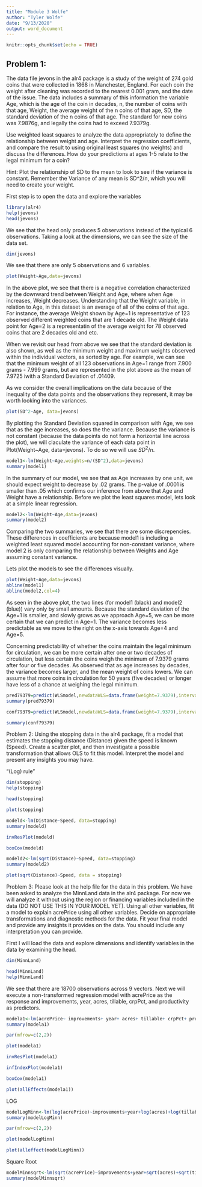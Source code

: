 ```yaml
---
title: "Module 3 Wolfe"
author: "Tyler Wolfe"
date: "9/13/2020"
output: word_document
---
```


```r
knitr::opts_chunk$set(echo = TRUE)
```


## Problem 1:

The data file jevons in the alr4 package is a study of the weight of 274 gold coins that were collected in 1868 in Manchester, England.  For each coin the weight after cleaning was recorded to the nearest 0.001 gram, and the date of the issue.  The data includes a summary of this information the variable Age, which is the age of the coin in decades, n, the number of coins with that age, Weight, the average weight of the n coins of that age, SD, the standard deviation of the n coins of that age.  The standard for new coins was 7.9876g, and legally the coins had to exceed 7.9379g. 

Use weighted least squares to analyze the data appropriately to define the relationship between weight and age.  Interpret the regression coefficients, and compare the result to using original least squares (no weights) and discuss the differences.  How do your predictions at ages 1-5 relate to the legal minimum for a coin? 

Hint:  Plot the relationship of SD to the mean to look to see if the variance is constant.  Remember the Variance of any mean is SD^2/n, which you will need to create your weight.  


First step is to open the data and explore the variables
```r
library(alr4)
help(jevons)
head(jevons)
```
We see that the head only produces 5 observations instead of the typical 6 observations. Taking a look at the dimensions, we can see the size of the data set.
```r
dim(jevons)
```
We see that there are only 5 observations and 6 variables. 

```r
plot(Weight~Age,data=jevons)
```
In the above plot, we see that there is a negative correlation characterized by the downward trend between Weight and Age, where when Age increases, Weight decreases. Understanding that the Weight variable, in relation to Age, in this dataset is an average of all of the coins of that age. For instance, the average Weight shown by Age=1 is representative of 123 observed different weighted coins that are 1 decade old. The Weight data point for Age=2 is a representatin of the average weight for 78 observed coins that are 2 decades old and etc. 

When we revisit our head from above we see that the standard deviation is also shown, as well as the minimum weight and maximum weights observed within the individual vectors, as sorted by age. For example, we can see that the minimum weight of all 123 observations in Age=1 range from 7.900 grams - 7.999 grams, but are represented in the plot above as the mean of 7.9725 iwith a Standard Deviation of .01409.

As we consider the overall implications on the data because of the inequality of the data points and the observations they represent, it may be worth looking into the variances.

```r
plot(SD^2~Age, data=jevons)
```
By plotting the Standard Deviation squared in comparison with Age, we see that as the age increases, so does the the variance. Because the variance is not constant (because the data points do not form a horizontal line across the plot), we will claculate the variance of each data point in Plot(Weight~Age, data=jevons). To do so we will use $SD^2/n$.

```r
model1<-lm(Weight~Age,weights=n/(SD^2),data=jevons)
summary(model1)
```
In the summary of our model, we see that as Age increases by one unit, we should expect weight to decrease by .02 grams. The p-value of .0001 is smaller than .05 which confirms our inference from above that Age and Weight have a relationship. Before we plot the least squares model, lets look at a simple linear regression.

```r
model2<-lm(Weight~Age,data=jevons)
summary(model2)
```

Comparing the two summaries, we see that there are some discrepencies. These differences in coefficients are because model1 is including a weighted least squared model accounting for non-constant variance, where model 2 is only comparing the relationship between Weights and Age assuming constant variance.

Lets plot the models to see the differences visually. 

```r
plot(Weight~Age,data=jevons)
abline(model1)
abline(model2,col=4)
```
As seen in the above plot, the two lines (for model1 (black) and model2 (blue)) vary only by small amounts. Because the standard deviation of the Age=1 is smaller, and slowly grows as we approach Age=5, we can be more certain that we can predict in Age=1. The variance becomes less predictable as we move to the right on the x-axis towards Age=4 and Age=5.

Concerning predictability of whether the coins maintain the legal minimum for circulation, we can be more certain after one or two decades of circulation, but less certain the coins weigh the minimum of 7.9379 grams after four or five decades. As observed that as age increases by decades, the variance becomes larger, and the mean weight of coins lowers. We can assume that more coins in circulation for 50 years (five decades) or longer have less of a chance at weighing the legal minimum. 
```r
pred79379=predict(WLSmodel,newdataWLS=data.frame(weight=7.9379),interval = "prediction")
summary(pred79379)
```

```r
conf79379=predict(WLSmodel,newdataWLS=data.frame(weight=7.9379),interval = "confidence")

summary(conf79379)
```

Problem 2:  Using the stopping data in the alr4 package, fit a model that estimates the stopping distance (Distance) given the speed is known (Speed).  Create a scatter plot, and then investigate a possible transformation that allows OLS to fit this model.  Interpret the model and present any insights you may have.

"(Log) rule"

```r
dim(stopping)
help(stopping)
```

```r
head(stopping)
```

```r
plot(stopping)
```

```r
modeld<-lm(Distance~Speed, data=stopping)
summary(modeld)
```

```r
invResPlot(modeld)
```

```r
boxCox(modeld)
```

```r
modeld2<-lm(sqrt(Distance)~Speed, data=stopping)
summary(modeld2)
```

```r
plot(sqrt(Distance)~Speed, data = stopping)
```









Problem 3:  Please look at the help file for the data in this problem.  We have been asked to analyze the MinnLand data in the alr4 package.  For now we will analyze it without using the region or financing variables included in the data (DO NOT USE THIS IN YOUR MODEL YET). Using all other variables, fit a model to explain acrePrice using all other variables.  Decide on appropriate transformations and diagnostic methods for the data. Fit your final model and provide any insights it provides on the data.  You should include any interpretation you can provide.

First I will load the data and explore dimensions and identify variables in the data by examining the head.

```r
dim(MinnLand)
```
```r
head(MinnLand)
help(MinnLand)
```
We see that there are 18700 observations across 9 vectors. Next we will execute a non-transformed regression model with acrePrice as the response and improvements, year, acres, tillable, crpPct, and productivity as predictors.
```r
modela1<-lm(acrePrice~ improvements+ year+ acres+ tillable+ crpPct+ productivity, data=MinnLand)
summary(modela1)
```

```r
par(mfrow=c(2,2))
```

```r
plot(modela1)
```

```r
invResPlot(modela1)
```


```r
infIndexPlot(modela1)
```


```r
boxCox(modela1)
```


```r
plot(allEffects(modela1))
```


LOG

```r
modelLogMinn<-lm(log(acrePrice)~improvements+year+log(acres)+log(tillable)+crpPct+productivity, data=MinnLand)
summary(modelLogMinn)
```

```r
par(mfrow=c(2,2))
```

```r
plot(modelLogMinn)
```

```r
plot(alleffect(modelLogMinn))
```


Square Root

```r
modelMinnsqrt<-lm(sqrt(acrePrice)~improvements+year+sqrt(acres)+sqrt(tillable)+crpPct+productivity, data=MinnLand)
summary(modelMinnsqrt)
```